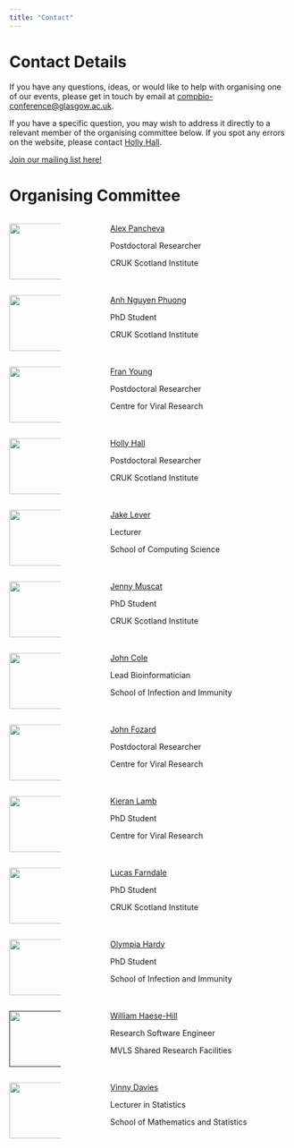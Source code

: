 ```yaml
---
title: "Contact"
---
```


# Contact Details

If you have any questions, ideas, or would like to help with organising one of our events, please get in touch by email at [compbio-conference\@glasgow.ac.uk](mailto:compbio-conference@glasgow.ac.uk).

If you have a specific question, you may wish to address it directly to a relevant member of the organising committee below. If you spot any errors on the website, please contact [Holly Hall](mailto:h.hall@crukscotlandinstitute.ac.uk).

[Join our mailing list here!](https://lists.cent.gla.ac.uk/sympa/info/compbio){.btn .btn-primary .btn role="button" data-toggle="tooltip" title="Mailing list"}

# Organising Committee

::: columns
::: {.column width="20%"}
![](./assets/img/Alex.jpeg){width="100"}
:::

::: {.column width="10%"}
:::

::: {.column width="70%"}
[Alex Pancheva]()

Postdoctoral Researcher

CRUK Scotland Institute
:::
:::

::: columns
::: {.column width="20%"}
![](./assets/img/Anh.png){width="100"}
:::

::: {.column width="10%"}
:::

::: {.column width="70%"}
[Anh Nguyen Phuong]()

PhD Student

CRUK Scotland Institute
:::
:::

::: columns
::: {.column width="20%"}
![](./assets/img/fran.jpg){width="100"}
:::

::: {.column width="10%"}
:::

::: {.column width="70%"}
[Fran Young]()

Postdoctoral Researcher

Centre for Viral Research
:::
:::

::: columns
::: {.column width="20%"}
![](./assets/img/HollyHall.jpeg){width="100"}
:::

::: {.column width="10%"}
:::

::: {.column width="70%"}
[Holly Hall]()

Postdoctoral Researcher

CRUK Scotland Institute
:::
:::

::: columns
::: {.column width="20%"}
![](./assets/img/Jake.jpeg){width="100"}
:::

::: {.column width="10%"}
:::

::: {.column width="70%"}
[Jake Lever]()

Lecturer

School of Computing Science
:::
:::

::: columns
::: {.column width="20%"}
![](./assets/img/Jenny.png){width="100"}
:::

::: {.column width="10%"}
:::

::: {.column width="70%"}
[Jenny Muscat]()

PhD Student

CRUK Scotland Institute
:::
:::

::: columns
::: {.column width="20%"}
![](./assets/img/johnc.jpg){width="100"}
:::

::: {.column width="10%"}
:::

::: {.column width="70%"}
[John Cole]()

Lead Bioinformatician

School of Infection and Immunity
:::
:::

::: columns
::: {.column width="20%"}
![](./assets/img/johnf.jpg){width="100"}
:::

::: {.column width="10%"}
:::

::: {.column width="70%"}
[John Fozard]()

Postdoctoral Researcher

Centre for Viral Research
:::
:::

::: columns
::: {.column width="20%"}
![](./assets/img/kieran.jpeg){width="100"}
:::

::: {.column width="10%"}
:::

::: {.column width="70%"}
[Kieran Lamb]()

PhD Student

Centre for Viral Research
:::
:::

::: columns
::: {.column width="20%"}
[![](./assets/img/lucas.jpg){width="100"}](https://lucasfarndale.github.io)
:::

::: {.column width="10%"}
:::

::: {.column width="70%"}
[Lucas Farndale](lucasfarndale.github.io)

PhD Student

CRUK Scotland Institute
:::
:::

::: columns
::: {.column width="20%"}
![](./assets/img/olympia.jpeg){width="100"}
:::

::: {.column width="10%"}
:::

::: {.column width="70%"}
[Olympia Hardy]()

PhD Student

School of Infection and Immunity
:::
:::


::: columns
::: {.column width="20%"}
[![](./assets/img/will.png){width="100"}]()
:::

::: {.column width="10%"}
:::

::: {.column width="70%"}
[William Haese-Hill](https://www.gla.ac.uk/stafflist/search/person/4edeeeec8792)

Research Software Engineer

MVLS Shared Research Facilities

:::
:::


::: columns
::: {.column width="20%"}
[![](./assets/img/Vinny2.jpg){width="100"}](https://www.gla.ac.uk/schools/mathematicsstatistics/staff/vinnydavies/)
:::

::: {.column width="10%"}
:::

::: {.column width="70%"}
[Vinny Davies](https://www.gla.ac.uk/schools/mathematicsstatistics/staff/vinnydavies/)

Lecturer in Statistics

School of Mathematics and Statistics

:::
:::
